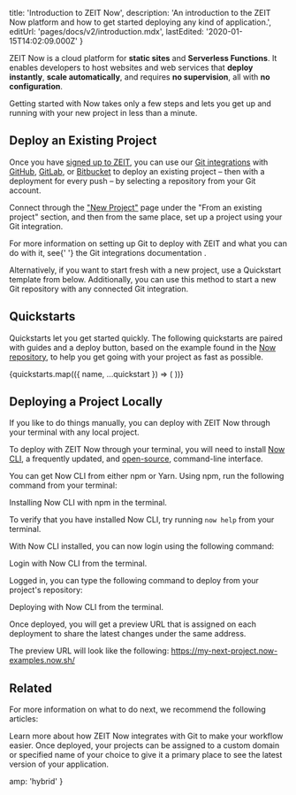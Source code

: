 

  title: 'Introduction to ZEIT Now',
  description:
    'An introduction to the ZEIT Now platform and how to get started deploying any kind of application.',
  editUrl: 'pages/docs/v2/introduction.mdx',
  lastEdited: '2020-01-15T14:02:09.000Z'
}

ZEIT Now is a cloud platform for **static sites** and **Serverless Functions**. It enables developers to host websites and web services that **deploy instantly**, **scale automatically**, and requires **no supervision**, all with **no configuration**.

Getting started with Now takes only a few steps and lets you get up and running with your new project in less than a minute.

## Deploy an Existing Project

Once you have [signed up to ZEIT](/signup), you can use our [Git integrations](/docs/v2/git-integration) with [GitHub](/docs/v2/more/now-for-github), [GitLab](/docs/v2/more/now-for-gitlab), or [Bitbucket](/docs/v2/more/now-for-bitbucket) to deploy an existing project – then with a deployment for every push – by selecting a repository from your Git account.

Connect through the ["New Project"](/new) page under the "From an existing project" section, and then from the same place, set up a project using your Git integration.

<Note>
  For more information on setting up Git to deploy with ZEIT and what you can do
  with it, see{' '}
  <Link href="/docs/v2/git-integration">
    the Git integrations documentation
  </Link>
  .
</Note>

Alternatively, if you want to start fresh with a new project, use a Quickstart template from below. Additionally, you can use this method to start a new Git repository with any connected Git integration.

## Quickstarts

Quickstarts let you get started quickly. The following quickstarts are paired with guides and a deploy button, based on the example found in the [Now repository](https://github.com/zeit/now/tree/master/examples), to help you get going with your project as fast as possible.

<Quickstarts>
  {quickstarts.map(({ name, ...quickstart }) => (
    <Quickstart quickstart={name} {...quickstart} />
  ))}
</Quickstarts>

## Deploying a Project Locally

If you like to do things manually, you can deploy with ZEIT Now through your terminal with any local project.

To deploy with ZEIT Now through your terminal, you will need to install [Now CLI](/download), a frequently updated, and [open-source](https://github.com/zeit/now), command-line interface.

You can get Now CLI from either npm or Yarn. Using npm, run the following command from your terminal:

<Snippet
  dark
  text="npm i -g now"
/>
<Caption>Installing Now CLI with npm in the terminal.</Caption>

To verify that you have installed Now CLI, try running `now help` from your terminal.

With Now CLI installed, you can now login using the following command:

<Snippet
  dark
  text="now login"
/>
<Caption>Login with Now CLI from the terminal.</Caption>

Logged in, you can type the following command to deploy from your project's repository:

<Snippet
  dark
  text="now"
/>
<Caption>Deploying with Now CLI from the terminal.</Caption>

Once deployed, you will get a preview URL that is assigned on each deployment to share the latest changes under the same address.

The preview URL will look like the following: <https://my-next-project.now-examples.now.sh/>

## Related

For more information on what to do next, we recommend the following articles:

<Card title="Git Integration" href="/docs/v2/git-integration">
  Learn more about how ZEIT Now integrates with Git to make your workflow
  easier.
</Card>

<Card title="Using Custom Domains" href="/docs/v2/custom-domains">
  Once deployed, your projects can be assigned to a custom domain or specified
  name of your choice to give it a primary place to see the latest version of
  your application.
</Card>


  amp: 'hybrid'
}
